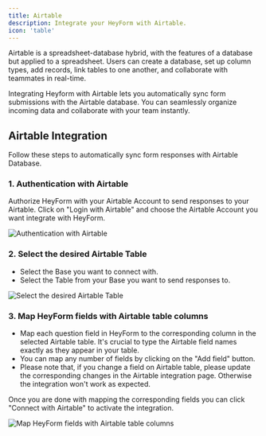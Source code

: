 ```yaml
---
title: Airtable
description: Integrate your HeyForm with Airtable.
icon: 'table'
---
```


Airtable is a spreadsheet-database hybrid, with the features of a database but applied to a spreadsheet. Users can create a database, set up column types, add records, link tables to one another, and collaborate with teammates in real-time.

Integrating Heyform with Airtable lets you automatically sync form submissions with the Airtable database. You can seamlessly organize incoming data and collaborate with your team instantly.

## Airtable Integration

Follow these steps to automatically sync form responses with Airtable Database.

### 1. Authentication with Airtable

Authorize HeyForm with your Airtable Account to send responses to your Airtable. Click on "Login with Airtable" and choose the Airtable Account you want integrate with HeyForm.

<img
  src="/images/integration/airtable.png"
  alt="Authentication with Airtable"
/>

### 2. Select the desired Airtable Table

- Select the Base you want to connect with.
- Select the Table from your Base you want to send responses to.

<img
  src="/images/integration/airtable-02.png"
  alt="Select the desired Airtable Table"
/>

### 3. Map HeyForm fields with Airtable table columns

- Map each question field in HeyForm to the corresponding column in the selected Airtable table. It's crucial to type the Airtable field names exactly as they appear in your table.
- You can map any number of fields by clicking on the "Add field" button.
- Please note that, if you change a field on Airtable table, please update the corresponding changes in the Airtable integration page. Otherwise the integration won't work as expected.

Once you are done with mapping the corresponding fields you can click "Connect with Airtable" to activate the integration.

<img
  src="/images/integration/airtable-03.png"
  alt="Map HeyForm fields with Airtable table columns"
/>
